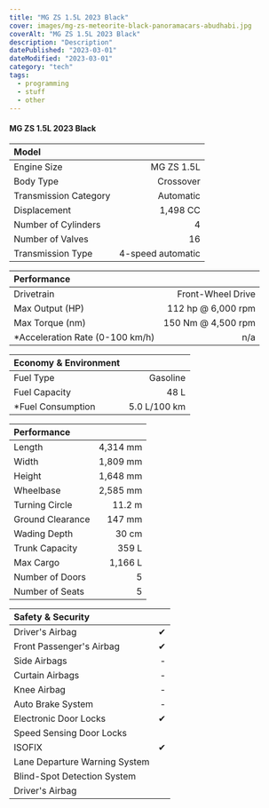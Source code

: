 ```yaml
---
title: "MG ZS 1.5L 2023 Black"
cover: images/mg-zs-meteorite-black-panoramacars-abudhabi.jpg
coverAlt: "MG ZS 1.5L 2023 Black"
description: "Description"
datePublished: "2023-03-01"
dateModified: "2023-03-01"
category: "tech"
tags:
  - programming
  - stuff
  - other
---
```


#### MG ZS 1.5L 2023 Black

| Model |  |
| :- | -: |
| Engine Size | MG ZS 1.5L 
| Body Type | Crossover 
| Transmission Category | Automatic 
| Displacement | 1,498 CC 
| Number of Cylinders | 4 
| Number of Valves | 16 
| Transmission Type | 4-speed automatic 


| Performance |  |
| :- | -: |
| Drivetrain | Front-Wheel Drive 
| Max Output (HP) | 112 hp @ 6,000 rpm 
| Max Torque (nm) | 150 Nm @ 4,500 rpm 
| *Acceleration Rate (0-100 km/h) | n/a 


| Economy & Environment |  |
| :- | -: |
| Fuel Type | Gasoline 
| Fuel Capacity | 48 L 
| *Fuel Consumption |	5.0 L/100 km 


| Performance |  |
| :- | -: |
| Length | 4,314 mm 
| Width | 1,809 mm 
| Height | 1,648 mm  
| Wheelbase | 2,585 mm 
| Turning Circle	| 11.2 m 
| Ground Clearance	|	147 mm	
| Wading Depth	|	30 cm	
| Trunk Capacity	|	359 L	
| Max Cargo	|	1,166 L	
| Number of Doors	|	5	
| Number of Seats	|	5	


| Safety & Security |  |
| :- | -: |
| Driver's Airbag | ✔ 
| Front Passenger's Airbag | ✔ 
| Side Airbags | -
| Curtain Airbags | -
| Knee Airbag | -
| Auto Brake System | - 	
| Electronic Door Locks | ✔ 
| Speed Sensing Door Locks |  
| ISOFIX |  ✔ 
| Lane Departure Warning System |  	
| Blind-Spot Detection System |  	
| Driver's Airbag |  
